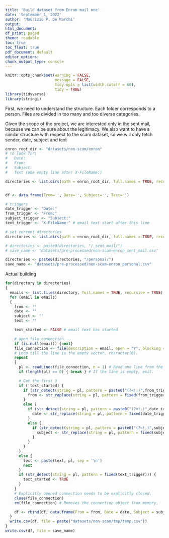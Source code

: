 ```yaml
---
title: 'Build dataset from Enron mail one'
date: 'September 1, 2022'
author: 'Maurizio P. De Marchi'
output:
html_document:
df_print: paged
theme: readable
toc: true
toc_float: true
pdf_document: default
editor_options:
chunk_output_type: console
---
```



```r
knitr::opts_chunk$set(warning = FALSE,
                      message = FALSE,
                      tidy.opts = list(width.cutoff = 60),
                      tidy = TRUE)
library(tidyverse)
library(stringi)
```

First, we need to understand the structure.
Each folder corresponds to a person.
Files are divided in too many and too diverse categories.

Given the scope of the project, we are interested only in the sent mail, because we can be sure about the legitimacy. We also want to have a similar structure with respect to the scam dataset, so we will only fetch sender, date, subject and text

```r
enron_root_dir <- "datasets/non-scam/enron"
# To look for:
#   Date:
#   From:
#   Subject:
#   Text (one empty line after X-FileName:)

directories <- list.dirs(path = enron_root_dir, full.names = TRUE, recursive = FALSE) # we only want the first one


df <- data.frame(From='', Date='', Subject='', Text='')

# triggers
date_trigger <- "Date:"
from_trigger <- "From:"
subject_trigger <- "Subject:"
text_trigger <- "X-FileName:" # email text start after this line


```

```r
# set current directories
directories <- list.dirs(path = enron_root_dir, full.names = TRUE, recursive = FALSE) # we only want the first one

# directories <- paste0(directories, "/_sent_mail/")
# save_name <- "datasets/pre-processed/non-scam-enron_sent_mail.csv"

directories <- paste0(directories, "/personal/")
save_name <- "datasets/pre-processed/non-scam-enron_personal.csv"

```
Actual building
```r
for(directory in directories)
{
  emails <- list.files(directory, full.names = TRUE, recursive = TRUE)
  for (email in emails)
  {
    from <- ''
    date <- ''
    subject <- ''
    text <- ''

    text_started <- FALSE # email text has started

    # open file connection
    if (is.null(email)) {next}
    file_connection <- file(description = email, open = "r", blocking = TRUE)
    # Loop till the line is the empty vector, character(0).
    repeat
    {
      pl <- readLines(file_connection, n = 1) # Read one line from the connection
      if (length(pl) == 0) { break } # If the line is empty, exit.

      # Get the first 3
      if (!text_started) {
        if (str_detect(string = pl, pattern = paste0("(?<!.)",from_trigger, "(.*?)"))) {
          from <- str_replace(string = pl, pattern = fixed(from_trigger), replacement = '')
        }
        else {
          if (str_detect(string = pl, pattern = paste0("(?<!.)",date_trigger,"(.*?)"))) {
            date <- str_replace(string = pl, pattern = fixed(date_trigger), replacement = '')
          }
          else {
            if (str_detect(string = pl, pattern = paste0("(?<!.)",subject_trigger,"(.*?)"))) {
              subject <- str_replace(string = pl, pattern = fixed(subject_trigger), replacement = '')
            }
          }
        }
      }
      else {
        text <- paste(text, pl, sep = '\n')
        next
      }
      if (str_detect(string = pl, pattern = fixed(text_trigger))) {
        text_started <- TRUE
      }
    }
    # Explicitly opened connection needs to be explicitly closed.
    close(file_connection)
    rm(file_connection) # Removes the connection object from memory.

    df <- rbind(df, data.frame(From = from, Date = date, Subject = subject, Text = text))
  }
  write.csv(df, file = paste("datasets/non-scam/tmp/temp.csv"))
}
write.csv(df, file = save_name)
```
